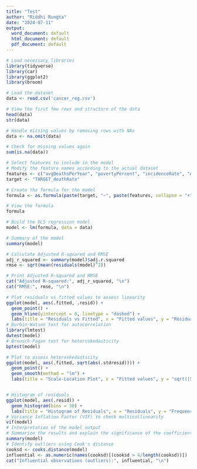 ---
title: "Test"
author: "Riddhi Rungta"
date: "2024-07-11"
output:
  word_document: default
  html_document: default
  pdf_document: default
---

```{r}
# Load necessary libraries
library(tidyverse)
library(car)
library(ggplot2)
library(broom)

# Load the dataset
data <- read.csv('cancer_reg.csv')

# View the first few rows and structure of the data
head(data)
str(data)

# Handle missing values by removing rows with NAs
data <- na.omit(data)

# Check for missing values again
sum(is.na(data))

# Select features to include in the model 
# Modify the feature names according to the actual dataset
features <- c("avgDeathsPerYear", "povertyPercent", "incidenceRate", "AvgHouseholdSize", "avgAnnCount", "incidenceRate","PercentMarried","PctNoHS18_24", "PctHS18_24", "PctHS25_Over", "PctBachDeg25_Over", "PctUnemployed16_Over", "PctPrivateCoverage", "PctEmpPrivCoverage", "PctWhite", "PctOtherRace", "PctMarriedHouseholds", "MedianAgeMale", "avgAnnCount") # replace with actual feature names
target <- "TARGET_deathRate"

# Create the formula for the model
formula <- as.formula(paste(target, "~", paste(features, collapse = "+")))

# View the formula
formula

# Build the OLS regression model
model <- lm(formula, data = data)

# Summary of the model
summary(model)

# Calculate Adjusted R-squared and RMSE
adj_r_squared <- summary(model)$adj.r.squared
rmse <- sqrt(mean(residuals(model)^2))

# Print Adjusted R-squared and RMSE
cat("Adjusted R-squared:", adj_r_squared, "\n")
cat("RMSE:", rmse, "\n")

# Plot residuals vs fitted values to assess linearity
ggplot(model, aes(.fitted, .resid)) + 
  geom_point() + 
  geom_hline(yintercept = 0, linetype = "dashed") + 
  labs(title = "Residuals vs Fitted", x = "Fitted values", y = "Residuals")
# Durbin-Watson test for autocorrelation
library(lmtest)
dwtest(model)
# Breusch-Pagan test for heteroskedasticity
bptest(model)

# Plot to assess heteroskedasticity
ggplot(model, aes(.fitted, sqrt(abs(.stdresid)))) + 
  geom_point() + 
  geom_smooth(method = "lm") + 
  labs(title = "Scale-Location Plot", x = "Fitted values", y = "sqrt(|Standardized residuals|)")


# Histogram of residuals
ggplot(model, aes(.resid)) + 
  geom_histogram(bins = 30) + 
  labs(title = "Histogram of Residuals", x = "Residuals", y = "Frequency")
# Variance Inflation Factor (VIF) to check multicollinearity
vif(model)
# Interpretation of the model output
# Summarize the results and explain the significance of the coefficients
summary(model)
# Identify outliers using Cook's distance
cooksd <- cooks.distance(model)
influential <- as.numeric(names(cooksd)[(cooksd > 4/length(cooksd))])
cat("Influential observations (outliers):", influential, "\n")
```
